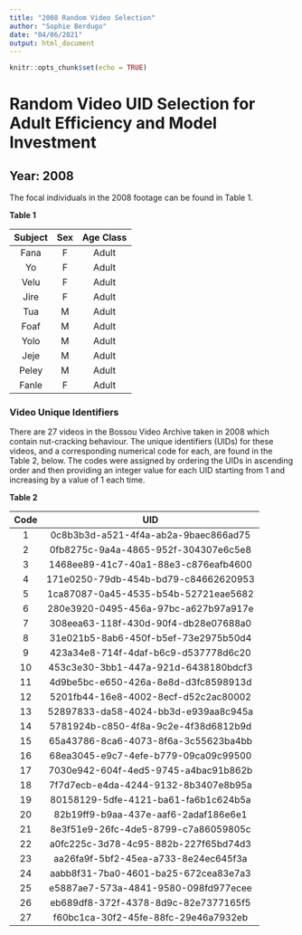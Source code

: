 ```yaml
---
title: "2008 Random Video Selection"
author: "Sophie Berdugo"
date: "04/06/2021"
output: html_document
---
```


```r
knitr::opts_chunk$set(echo = TRUE)
```

# Random Video UID Selection for Adult Efficiency and Model Investment

## Year: 2008

The focal individuals in the 2008 footage can be found in Table 1.

**Table 1**

|Subject  | Sex | Age Class  |
|:------: |:---:| :---------:|
|Fana     |F    | Adult      |
|Yo       |F    | Adult      |
|Velu     |F    | Adult      |
|Jire     |F    | Adult      |
|Tua      |M    | Adult      |
|Foaf     |M    | Adult      |
|Yolo     |M    | Adult      |
|Jeje     |M    | Adult      |
|Peley    |M    | Adult      |
|Fanle    |F    | Adult      |

### Video Unique Identifiers
There are 27 videos in the Bossou Video Archive taken in 2008 which contain nut-cracking behaviour. The unique identifiers (UIDs) for these videos, and a corresponding numerical code for each, are found in the Table 2, below. The codes were assigned by ordering the UIDs in ascending order and then providing an integer value for each UID starting from 1 and increasing by a value of 1 each time.

**Table 2**

|Code  | UID                                  |
|:---: | :-----------------------------------:|
|1     | 0c8b3b3d-a521-4f4a-ab2a-9baec866ad75 |
|2     | 0fb8275c-9a4a-4865-952f-304307e6c5e8 |
|3     | 1468ee89-41c7-40a1-88e3-c876eafb4600 |
|4     | 171e0250-79db-454b-bd79-c84662620953 |
|5     | 1ca87087-0a45-4535-b54b-52721eae5682 |
|6     | 280e3920-0495-456a-97bc-a627b97a917e |
|7     | 308eea63-118f-430d-90f4-db28e07688a0 |
|8     | 31e021b5-8ab6-450f-b5ef-73e2975b50d4 |
|9     | 423a34e8-714f-4daf-b6c9-d537778d6c20 |
|10    | 453c3e30-3bb1-447a-921d-6438180bdcf3 |
|11    | 4d9be5bc-e650-426a-8e8d-d3fc8598913d |
|12    | 5201fb44-16e8-4002-8ecf-d52c2ac80002 |
|13    | 52897833-da58-4024-bb3d-e939aa8c945a |
|14    | 5781924b-c850-4f8a-9c2e-4f38d6812b9d |
|15    | 65a43786-8ca6-4073-8f6a-3c55623ba4bb |
|16    | 68ea3045-e9c7-4efe-b779-09ca09c99500 |
|17    | 7030e942-604f-4ed5-9745-a4bac91b862b |
|18    | 7f7d7ecb-e4da-4244-9132-8b3407e8b95a |
|19    | 80158129-5dfe-4121-ba61-fa6b1c624b5a |
|20    | 82b19ff9-b9aa-437e-aaf6-2adaf186e6e1 |
|21    | 8e3f51e9-26fc-4de5-8799-c7a86059805c |
|22    | a0fc225c-3d78-4c95-882b-227f65bd74d3 |
|23    | aa26fa9f-5bf2-45ea-a733-8e24ec645f3a |
|24    | aabb8f31-7ba0-4601-ba25-672cea83e7a3 |
|25    | e5887ae7-573a-4841-9580-098fd977ecee |
|26    | eb689df8-372f-4378-8d9c-82e7377165f5 |
|27    | f60bc1ca-30f2-45fe-88fc-29e46a7932eb |